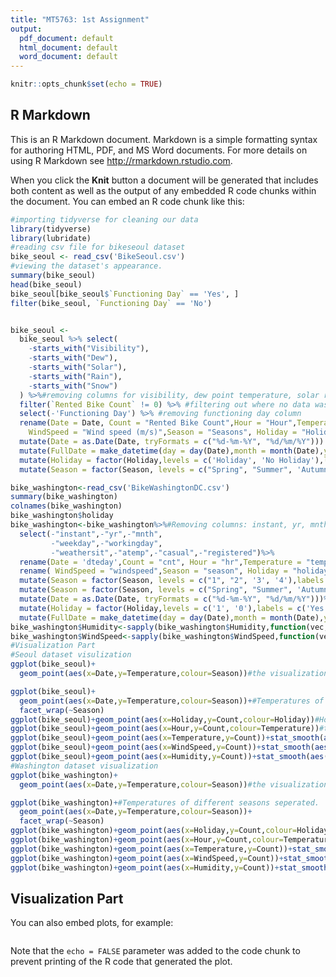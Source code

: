 ```yaml
---
title: "MT5763: 1st Assignment"
output:
  pdf_document: default
  html_document: default
  word_document: default
---
```


```r
knitr::opts_chunk$set(echo = TRUE)
```

## R Markdown

This is an R Markdown document. Markdown is a simple formatting syntax for authoring HTML, PDF, and MS Word documents. For more details on using R Markdown see <http://rmarkdown.rstudio.com>.

When you click the **Knit** button a document will be generated that includes both content as well as the output of any embedded R code chunks within the document. You can embed an R code chunk like this:

```r
#importing tidyverse for cleaning our data
library(tidyverse)
library(lubridate)
#reading csv file for bikeseoul dataset
bike_seoul <- read_csv('BikeSeoul.csv')
#viewing the dataset's appearance.
summary(bike_seoul)
head(bike_seoul)
bike_seoul[bike_seoul$`Functioning Day` == 'Yes', ]
filter(bike_seoul, `Functioning Day` == 'No')


bike_seoul <-
  bike_seoul %>% select(
    -starts_with("Visibility"),
    -starts_with("Dew"),
    -starts_with("Solar"),
    -starts_with("Rain"),
    -starts_with("Snow")
  ) %>%#removing columns for visibility, dew point temperature, solar radiation, rainfall and snowfall.
  filter(`Rented Bike Count` != 0) %>% #filtering out where no data was collected for bike count
  select(-'Functioning Day') %>% #removing functioning day column
  rename(Date = Date, Count = "Rented Bike Count",Hour = "Hour",Temperature = "Temperature(C)",Humidity = "Humidity(%)",
    WindSpeed = "Wind speed (m/s)",Season = "Seasons", Holiday = "Holiday") %>% #renaming columns
  mutate(Date = as.Date(Date, tryFormats = c("%d-%m-%Y", "%d/%m/%Y"))) %>%# Converting Date to date object
  mutate(FullDate = make_datetime(day = day(Date),month = month(Date),year = year(Date),hour = Hour)) %>% #a new column is added, called FullDate which includes the hour in it
  mutate(Holiday = factor(Holiday,levels = c('Holiday', 'No Holiday'),labels = c('Yes', 'No'))) %>% #Holiday fator level changed to Yes/No
  mutate(Season = factor(Season, levels = c("Spring", "Summer", 'Autumn', 'Winter')))#Factor order level changed for Season as specified i.e Spring, Summer, Autumn and Winter

bike_washington<-read_csv('BikeWashingtonDC.csv')
summary(bike_washington)
colnames(bike_washington)
bike_washington$holiday
bike_washington<-bike_washington%>%#Removing columns: instant, yr, mnth, weekday, workingday, weathersit, atemp, casual and registered users
  select(-"instant",-"yr",-"mnth",
         -"weekday",-"workingday",
         -"weathersit",-"atemp",-"casual",-"registered")%>%
  rename(Date = 'dteday',Count = "cnt", Hour = "hr",Temperature = "temp", Humidity = "hum" )%>%
  rename( WindSpeed = "windspeed",Season = "season", Holiday = "holiday" )%>%#renaming columns
  mutate(Season = factor(Season, levels = c("1", "2", '3', '4'),labels = c("Winter","Spring","Summer","Autumn")))%>%#changing factor levels of seasons
  mutate(Season = factor(Season, levels = c("Spring", "Summer", 'Autumn', 'Winter')))%>%#ordering them the same way as in seoul dataset
  mutate(Date = as.Date(Date, tryFormats = c("%d-%m-%Y", "%d/%m/%Y")))%>% #converting date to date object
  mutate(Holiday = factor(Holiday,levels = c('1', '0'),labels = c('Yes', 'No')))%>%
  mutate(FullDate = make_datetime(day = day(Date),month = month(Date),year = year(Date),hour = Hour))#adding Fulldate column
bike_washington$Humidity<-sapply(bike_washington$Humidity,function(vec,n){return(vec*n) },n=100)#scaling humidity by multiplying it by 100
bike_washington$WindSpeed<-sapply(bike_washington$WindSpeed,function(vec,n){return(vec*n)},n=(67000/(60*60)))#scaling windspeed by multiplying it by 67000/3600(67km/hr) to get it in m/s
#Visualization Part
#Seoul dataset visulization
ggplot(bike_seoul)+
  geom_point(aes(x=Date,y=Temperature,colour=Season))#the visualization shows the pattern of temperature rise and fall throughout the year.

ggplot(bike_seoul)+
  geom_point(aes(x=Date,y=Temperature,colour=Season))+#Temperatures of different seasons seperated.
  facet_wrap(~Season)
ggplot(bike_seoul)+geom_point(aes(x=Holiday,y=Count,colour=Holiday))#Holiday and No holiday count shows more bikes rented on working days.
ggplot(bike_seoul)+geom_point(aes(x=Hour,y=Count,colour=Temperature))#the peak time for renting bike was shown around 8 am and 2-9 pm.
ggplot(bike_seoul)+geom_point(aes(x=Temperature,y=Count))+stat_smooth(aes(x=Temperature,y=Count),method="lm")#Shows increase in bikes rented as temperature rises.
ggplot(bike_seoul)+geom_point(aes(x=WindSpeed,y=Count))+stat_smooth(aes(x=WindSpeed,y=Count),method="lm")#A slight slope shows there is some increase in bikes rented in breezy (windy) condition.
ggplot(bike_seoul)+geom_point(aes(x=Humidity,y=Count))+stat_smooth(aes(x=Humidity,y=Count),method = "lm")#Strong decrease in rented bikes with increased humidity
#Washington dataset visualization
ggplot(bike_washington)+
  geom_point(aes(x=Date,y=Temperature,colour=Season))#the visualization shows the pattern of temperature rise and fall throughout the year in Washington.

ggplot(bike_washington)+#Temperatures of different seasons seperated.
  geom_point(aes(x=Date,y=Temperature,colour=Season))+
  facet_wrap(~Season)
ggplot(bike_washington)+geom_point(aes(x=Holiday,y=Count,colour=Holiday))#Similar to Seoul, Holiday and No holiday bike rented count shows more bikes rented on working days.
ggplot(bike_washington)+geom_point(aes(x=Hour,y=Count,colour=Temperature))#Peak times for renting a bike is around 7 or 8 am and stays high from 12-6 pm.
ggplot(bike_washington)+geom_point(aes(x=Temperature,y=Count))+stat_smooth(aes(x=Temperature,y=Count),method="lm")#Similar to Seoul, shows increase in bikes rented as temperature rises.
ggplot(bike_washington)+geom_point(aes(x=WindSpeed,y=Count))+stat_smooth(aes(x=WindSpeed,y=Count),method="lm")#Again similar to Seoul's, slight slope shows there is some increase in bikes rented in breezy (windy) condition.
ggplot(bike_washington)+geom_point(aes(x=Humidity,y=Count))+stat_smooth(aes(x=Humidity,y=Count),method = "lm")#Sharper decrease in rented bikes than Seoul as humidity rises.

```

## Visualization Part

You can also embed plots, for example:

```r


```

Note that the `echo = FALSE` parameter was added to the code chunk to prevent printing of the R code that generated the plot.
